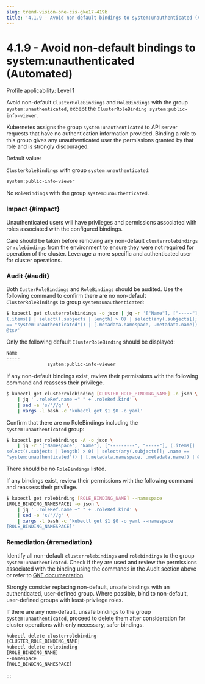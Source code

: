 ```yaml
---
slug: trend-vision-one-cis-gke17-419b
title: '4.1.9 - Avoid non-default bindings to system:unauthenticated (Automated)'
---
```

# 4.1.9 - Avoid non-default bindings to system:unauthenticated (Automated)

Profile applicability: Level 1

Avoid non-default `ClusterRoleBindings` and `RoleBindings` with the group `system:unauthenticated`, except the `ClusterRoleBinding system:public-info-viewer`.

Kubernetes assigns the group `system:unauthenticated` to API server requests that have no authentication information provided. Binding a role to this group gives any unauthenticated user the permissions granted by that role and is strongly discouraged.

Default value:

`ClusterRoleBindings` with group `system:unauthenticated`:

```bash
system:public-info-viewer
```

No `RoleBindings` with the group `system:unauthenticated`.

### Impact {#impact}

Unauthenticated users will have privileges and permissions associated with roles associated with the configured bindings.

Care should be taken before removing any non-default `clusterrolebindings` or `rolebindings` from the environment to ensure they were not required for operation of the cluster. Leverage a more specific and authenticated user for cluster operations.

### Audit {#audit}

Both `CusterRoleBindings` and `RoleBindings` should be audited. Use the following command to confirm there are no non-default `ClusterRoleBindings` to group `system:unauthenticated`:

```bash
$ kubectl get clusterrolebindings -o json | jq -r '["Name"], ["-----"],
(.items[] | select((.subjects | length) > 0) | select(any(.subjects[]; .name
== "system:unauthenticated")) | [.metadata.namespace, .metadata.name]) |
@tsv'
```

Only the following default `ClusterRoleBinding` should be displayed:

```bash
Name
-----
               system:public-info-viewer
```

If any non-default bindings exist, review their permissions with the following command and reassess their privilege.

```bash
$ kubectl get clusterrolebinding [CLUSTER_ROLE_BINDING_NAME] -o json \
    | jq ' .roleRef.name +" " + .roleRef.kind' \
    | sed -e 's/"//g' \
    | xargs -l bash -c 'kubectl get $1 $0 -o yaml'
```

Confirm that there are no RoleBindings including the `system:unauthenticated` group:

```bash
$ kubectl get rolebindings -A -o json \
    | jq -r '["Namespace", "Name"], ["---------", "-----"], (.items[] |
select((.subjects | length) > 0) | select(any(.subjects[]; .name ==
"system:unauthenticated")) | [.metadata.namespace, .metadata.name]) | @tsv'
```

There should be no `RoleBindings` listed.

If any bindings exist, review their permissions with the following command and reassess their privilege.

```bash
$ kubectl get rolebinding [ROLE_BINDING_NAME] --namespace
[ROLE_BINDING_NAMESPACE] -o json \
    | jq ' .roleRef.name +" " + .roleRef.kind' \
    | sed -e 's/"//g' \
    | xargs -l bash -c 'kubectl get $1 $0 -o yaml --namespace
[ROLE_BINDING_NAMESPACE]'
```

### Remediation {#remediation}

Identify all non-default `clusterrolebindings` and `rolebindings` to the group `system:unauthenticated`. Check if they are used and review the permissions associated with the binding using the commands in the Audit section above or refer to [GKE documentation](https://cloud.google.com/kubernetes-engine/docs/best-practices/rbac).

Strongly consider replacing non-default, unsafe bindings with an authenticated, user-defined group. Where possible, bind to non-default, user-defined groups with least-privilege roles.

If there are any non-default, unsafe bindings to the group `system:unauthenticated`, proceed to delete them after consideration for cluster operations with only necessary, safer bindings.

```bash
kubectl delete clusterrolebinding
[CLUSTER_ROLE_BINDING_NAME]
kubectl delete rolebinding
[ROLE_BINDING_NAME]
--namespace
[ROLE_BINDING_NAMESPACE]
```
:::
